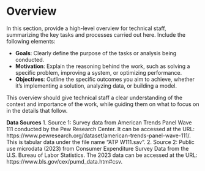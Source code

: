 # Overview

In this section, provide a high-level overview for technical staff, summarizing the key tasks and processes carried out here. Include the following elements:

- **Goals**: Clearly define the purpose of the tasks or analysis being conducted.
- **Motivation**: Explain the reasoning behind the work, such as solving a specific problem, improving a system, or optimizing performance.
- **Objectives**: Outline the specific outcomes you aim to achieve, whether it's implementing a solution, analyzing data, or building a model.

This overview should give technical staff a clear understanding of the context and importance of the work, while guiding them on what to focus on in the details that follow.

**Data Sources**
1. Source 1: Survey data from American Trends Panel Wave 111 conducted by the Pew Research Center. It can be accessed at the URL: https://www.pewresearch.org/dataset/american-trends-panel-wave-111/.  
This is tabular data under the file name "ATP W111.sav".
2. Source 2: Public use microdata (2023) from Consumer Expenditure Survey Data from the U.S. Bureau of Labor Statistics. 
The 2023 data can be accessed at the URL: https://www.bls.gov/cex/pumd_data.htm#csv.  




